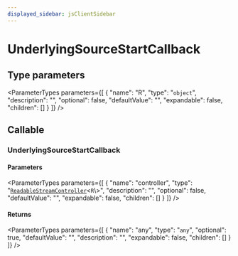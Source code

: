 ```yaml
---
displayed_sidebar: jsClientSidebar
---
```



# UnderlyingSourceStartCallback

## Type parameters

<ParameterTypes parameters={[
  {
    "name": "R",
    "type": "`object`",
    "description": "",
    "optional": false,
    "defaultValue": "",
    "expandable": false,
    "children": []
  }
]} />

## Callable

### UnderlyingSourceStartCallback

#### Parameters

<ParameterTypes parameters={[
  {
    "name": "controller",
    "type": "[`ReadableStreamController`](../../modules/internal.mdx#readablestreamcontroller-1)<`R`\\>",
    "description": "",
    "optional": false,
    "defaultValue": "",
    "expandable": false,
    "children": []
  }
]} />

#### Returns

<ParameterTypes parameters={[
  {
    "name": "any",
    "type": "`any`",
    "optional": true,
    "defaultValue": "",
    "description": "",
    "expandable": false,
    "children": []
  }
]} />
